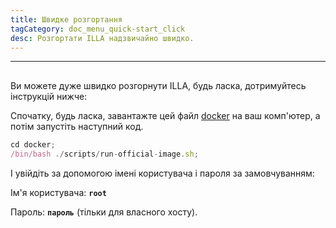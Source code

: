 ```yaml
---
title: Швидке розгортання
tagCategory: doc_menu_quick-start_click
desc: Розгортати ILLA надзвичайно швидко.
---
```


* * *

## <Heading hidden>Швидко розгорнути</Heading>

Ви можете дуже швидко розгорнути ILLA, будь ласка, дотримуйтесь інструкцій нижче:

Спочатку, будь ласка, завантажте цей файл [docker](https://github.com/illacloud/deploy-illa-manually/tree/main/docker) на ваш комп'ютер, а потім запустіть наступний код.

```jsx
cd docker;
/bin/bash ./scripts/run-official-image.sh;
```

І увійдіть за допомогою імені користувача і пароля за замовчуванням:

Ім'я користувача: **`root`**

Пароль: **`пароль`** (тільки для власного хосту).
